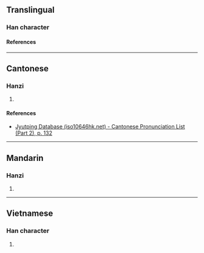 {{character info/new}}
==Translingual==

===Han character===
{{Han char|rn=75|rad=木|as=12|sn=16|four=|canj=DMUA|ids=⿰木朁}}

====References====
{{Han ref|kx=0555.110|dkj=15595|dj=0944.040|hdz=21290.070|uh=6A6C}}

----

==Cantonese==

===Hanzi===
{{yue-hanzi|jyut=[[cim4]]|y=chim4}}

# {{rfdef|yue|sort=木12}}

====References====
*[http://www.iso10646hk.net/jp/document/download.jsp Jyutping Database (iso10646hk.net) - Cantonese Pronunciation List (Part 2), p. 132]

----

==Mandarin==

===Hanzi===
{{cmn-hanzi|pin=[[qián]] ([[qian2]])|wg=ch'ien<sup>2</sup>}}

# {{rfdef|cmn|sort=木12}}

----

==Vietnamese==

===Han character===
{{vi-readings|rs=木12|reading=trắm}}

# {{rfdef|vi|sort=木12}}